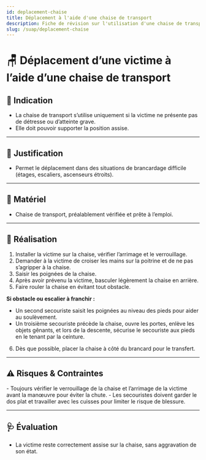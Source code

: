 ---
id: deplacement-chaise
title: Déplacement à l'aide d'une chaise de transport
description: Fiche de révision sur l'utilisation d'une chaise de transport pour déplacer une victime
slug: /suap/deplacement-chaise
---


# 🪑 Déplacement d’une victime à l’aide d’une chaise de transport

## 🎯 Indication

- La chaise de transport s’utilise uniquement si la victime ne présente pas de détresse ou d’atteinte grave.
- Elle doit pouvoir supporter la position assise.

---

## 📝 Justification

- Permet le déplacement dans des situations de brancardage difficile (étages, escaliers, ascenseurs étroits).

---

## 🧰 Matériel

- Chaise de transport, préalablement vérifiée et prête à l’emploi.

---

## 🔄 Réalisation

1. Installer la victime sur la chaise, vérifier l’arrimage et le verrouillage.
2. Demander à la victime de croiser les mains sur la poitrine et de ne pas s’agripper à la chaise.
3. Saisir les poignées de la chaise.
4. Après avoir prévenu la victime, basculer légèrement la chaise en arrière.
5. Faire rouler la chaise en évitant tout obstacle.

**Si obstacle ou escalier à franchir :**
- Un second secouriste saisit les poignées au niveau des pieds pour aider au soulèvement.
- Un troisième secouriste précède la chaise, ouvre les portes, enlève les objets gênants, et lors de la descente, sécurise le secouriste aux pieds en le tenant par la ceinture.

6. Dès que possible, placer la chaise à côté du brancard pour le transfert.

---

## ⚠️ Risques & Contraintes

<Admonition type="caution">
- Toujours vérifier le verrouillage de la chaise et l’arrimage de la victime avant la manœuvre pour éviter la chute.
- Les secouristes doivent garder le dos plat et travailler avec les cuisses pour limiter le risque de blessure.
</Admonition>

---

## 🩺 Évaluation

- La victime reste correctement assise sur la chaise, sans aggravation de son état.
